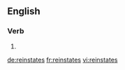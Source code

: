 ==English==

===Verb===
{{head|en|verb form}}

# {{en-third-person singular of|reinstate}}

[[de:reinstates]]
[[fr:reinstates]]
[[vi:reinstates]]